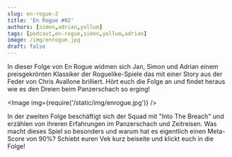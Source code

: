```yaml
---
slug: en-rogue-2
title: 'En Rogue #02'
authors: [simon,adrian,yollum]
tags: [podcast,en-rogue,simon,yollum,adrian]
image: /img/enrogue.jpg
draft: false
---
```



In dieser Folge von En Rogue widmen sich Jan, Simon und Adrian einem preisgekrönten Klassiker der Roguelike-Spiele das mit einer Story aus der Feder von Chris Avallone brilliert. Hört euch die Folge an und findet heraus wie es den Dreien beim Panzerschach so erging!

<Image img={require('/static/img/enrogue.jpg')} />

<!--truncate-->

In der zweiten Folge beschäftigt sich der Squad mit "Into The Breach" und erzählen von ihreren Erfahrungen im Panzerschach und Zeitreisen. Was macht dieses Spiel so besonders und warum hat es eigentlich einen Meta-Score von 90%? Schiebt euren Vek kurz beiseite und klickt euch in die Folge!

<ReactPlayer
    width="100%"
    height="50px"
    controls
    url='https://m10z.picnotes.de/EnRogue/EnRogue_002.mp3'
/>
